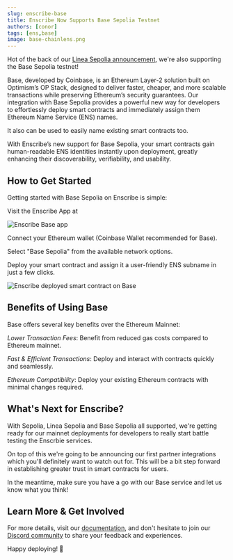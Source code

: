 ```yaml
---
slug: enscribe-base
title: Enscribe Now Supports Base Sepolia Testnet
authors: [conor]
tags: [ens,base]
image: base-chainlens.png
---
```


Hot of the back of our [Linea Sepolia announcement](https://www.enscribe.xyz/blog/enscribe-linea), we're also supporting the Base Sepolia testnet!

Base, developed by Coinbase, is an Ethereum Layer-2 solution built on Optimism’s OP Stack, designed to deliver faster, cheaper, and more scalable transactions while preserving Ethereum’s security guarantees. Our integration with Base Sepolia provides a powerful new way for developers to effortlessly deploy smart contracts and immediately assign them Ethereum Name Service (ENS) names.

It also can be used to easily name existing smart contracts too.

With Enscribe’s new support for Base Sepolia, your smart contracts gain human-readable ENS identities instantly upon deployment, greatly enhancing their discoverability, verifiability, and usability.

## How to Get Started


Getting started with Base Sepolia on Enscribe is simple:

Visit the Enscribe App at <AppUrl/>

![Enscribe Base app](enscribe-base.png)

Connect your Ethereum wallet (Coinbase Wallet recommended for Base).

Select "Base Sepolia" from the available network options.

Deploy your smart contract and assign it a user-friendly ENS subname in just a few clicks.

![Enscribe deployed smart contract on Base](base-deployment.png)

## Benefits of Using Base

Base offers several key benefits over the Ethereum Mainnet:

*Lower Transaction Fees*: Benefit from reduced gas costs compared to Ethereum mainnet.

*Fast & Efficient Transactions*: Deploy and interact with contracts quickly and seamlessly.

*Ethereum Compatibility*: Deploy your existing Ethereum contracts with minimal changes required.

## What's Next for Enscribe?

With Sepolia, Linea Sepolia and Base Sepolia all supported, we're getting ready for our mainnet deployments for developers to really start battle testing the Enscrbie services.

On top of this we're going to be announcing our first partner integrations which you'll definitely want to watch out for. This will be a bit step forward in establishing greater trust in smart contracts for users.

In the meantime, make sure you have a go with our Base service and let us know what you think!

## Learn More & Get Involved

For more details, visit our [documentation](https://www.enscribe.xyz/docs), and don't hesitate to join our [Discord community](https://discord.gg/8QUMMdS5GY) to share your feedback and experiences.

Happy deploying! 🚀